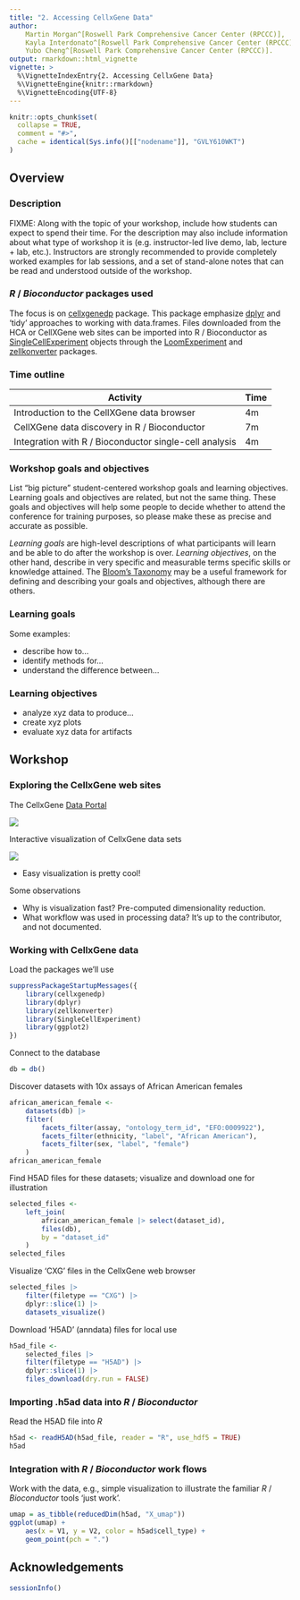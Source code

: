 ```yaml
---
title: "2. Accessing CellxGene Data"
author:
    Martin Morgan^[Roswell Park Comprehensive Cancer Center (RPCCC)],
    Kayla Interdonato^[Roswell Park Comprehensive Cancer Center (RPCCC)],
    Yubo Cheng^[Roswell Park Comprehensive Cancer Center (RPCCC)].
output: rmarkdown::html_vignette
vignette: >
  %\VignetteIndexEntry{2. Accessing CellxGene Data}
  %\VignetteEngine{knitr::rmarkdown}
  %\VignetteEncoding{UTF-8}
---
```



```r
knitr::opts_chunk$set(
  collapse = TRUE,
  comment = "#>",
  cache = identical(Sys.info()[["nodename"]], "GVLY610WKT")
)
```

## Overview

### Description

FIXME: Along with the topic of your workshop, include how students can expect
to spend their time. For the description may also include information
about what type of workshop it is (e.g. instructor-led live demo, lab,
lecture + lab, etc.). Instructors are strongly recommended to provide
completely worked examples for lab sessions, and a set of stand-alone
notes that can be read and understood outside of the workshop.

### _R_ / _Bioconductor_ packages used

The focus is on [cellxgenedp][] package. This package emphasize
[dplyr][] and 'tidy' approaches to working with data.frames. Files
downloaded from the HCA or CellXGene web sites can be imported into R
/ Bioconductor as [SingleCellExperiment][] objects through the
[LoomExperiment][] and [zellkonverter][] packages.

[hca]: https://bioconductor.org/packages/hca
[cellxgenedp]: https://bioconductor.org/packages/cellxgenedp
[dplyr]: https://cran.r-project.org/package=dplyr
[SingleCellExperiment]: https://bioconductor.org/packages/SingleCellExperiment
[LoomExperiment]: https://bioconductor.org/packages/LoomExperiment
[zellkonverter]: https://bioconductor.org/packages/zellkonverter

### Time outline

| Activity                                               | Time |
|--------------------------------------------------------|------|
| Introduction to the CellXGene data browser             |  4m  |
| CellXGene data discovery in R / Bioconductor           |  7m  |
| Integration with R / Bioconductor single-cell analysis |  4m  |

### Workshop goals and objectives

List "big picture" student-centered workshop goals and learning
objectives. Learning goals and objectives are related, but not the
same thing. These goals and objectives will help some people to decide
whether to attend the conference for training purposes, so please make
these as precise and accurate as possible.

*Learning goals* are high-level descriptions of what
participants will learn and be able to do after the workshop is
over. *Learning objectives*, on the other hand, describe in very
specific and measurable terms specific skills or knowledge
attained. The [Bloom's Taxonomy](#bloom) may be a useful framework
for defining and describing your goals and objectives, although there
are others.

### Learning goals

Some examples:

* describe how to...
* identify methods for...
* understand the difference between...

### Learning objectives

* analyze xyz data to produce...
* create xyz plots
* evaluate xyz data for artifacts

## Workshop

### Exploring the CellxGene web sites

The CellxGene [Data Portal][cxg]

![](images/CXGDP.png)

Interactive visualization of CellxGene data sets

![](images/CXGViz.png)

- Easy visualization is pretty cool!

[cxg]: https://cellxgene.cziscience.com/

Some observations

- Why is visualization fast? Pre-computed dimensionality reduction.
- What workflow was used in processing data? It's up to the
  contributor, and not documented.

### Working with CellxGene data

Load the packages we'll use

```r
suppressPackageStartupMessages({
    library(cellxgenedp)
    library(dplyr)
    library(zellkonverter)
    library(SingleCellExperiment)
    library(ggplot2)
})
```

Connect to the database

```r
db = db()
```

Discover datasets with 10x assays of African American females

```r
african_american_female <-
    datasets(db) |>
    filter(
        facets_filter(assay, "ontology_term_id", "EFO:0009922"),
        facets_filter(ethnicity, "label", "African American"),
        facets_filter(sex, "label", "female")
    )
african_american_female
```

Find H5AD files for these datasets; visualize and download one for
illustration

```r
selected_files <-
    left_join(
        african_american_female |> select(dataset_id),
        files(db),
        by = "dataset_id"
    )
selected_files
```

Visualize 'CXG' files in the CellxGene web browser

```r
selected_files |>
    filter(filetype == "CXG") |>
    dplyr::slice(1) |>
    datasets_visualize()
```

Download 'H5AD' (anndata) files for local use

```r
h5ad_file <-
    selected_files |>
    filter(filetype == "H5AD") |>
    dplyr::slice(1) |>
    files_download(dry.run = FALSE)
```

### Importing .h5ad data into _R_ / _Bioconductor_

Read the H5AD file into _R_

```r
h5ad <- readH5AD(h5ad_file, reader = "R", use_hdf5 = TRUE)
h5ad
```

### Integration with _R_ / _Bioconductor_ work flows

Work with the data, e.g., simple visualization to illustrate the
familiar _R_ / _Bioconductor_ tools 'just work'.

```r
umap = as_tibble(reducedDim(h5ad, "X_umap"))
ggplot(umap) +
    aes(x = V1, y = V2, color = h5ad$cell_type) +
    geom_point(pch = ".")
```

## Acknowledgements

```r
sessionInfo()
```
